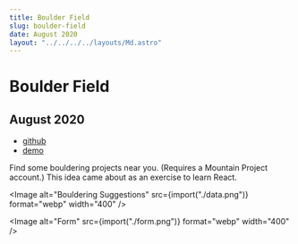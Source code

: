 ```yaml
---
title: Boulder Field
slug: boulder-field
date: August 2020
layout: "../../../../layouts/Md.astro"
---
```



# Boulder Field

## August 2020

- [github](https://github.com/ec965/MP-Recs)
- [demo](https://ec965.github.io/MP-Recs/index.html)

Find some bouldering projects near you. (Requires a Mountain Project account.)
This idea came about as an exercise to learn React.

<Image alt="Bouldering Suggestions" src={import("./data.png")} format="webp" width="400" />

<Image alt="Form" src={import("./form.png")} format="webp" width="400" />
